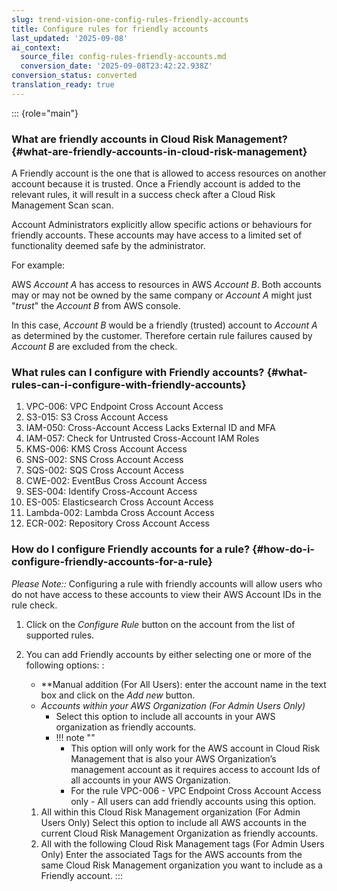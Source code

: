```yaml
---
slug: trend-vision-one-config-rules-friendly-accounts
title: Configure rules for friendly accounts
last_updated: '2025-09-08'
ai_context:
  source_file: config-rules-friendly-accounts.md
  conversion_date: '2025-09-08T23:42:22.938Z'
conversion_status: converted
translation_ready: true
---
```


::: {role="main"}
### What are friendly accounts in Cloud Risk Management? {#what-are-friendly-accounts-in-cloud-risk-management}

A Friendly account is the one that is allowed to access resources on another account because it is trusted. Once a Friendly account is added to the relevant rules, it will result in a success check after a Cloud Risk Management Scan scan.

Account Administrators explicitly allow specific actions or behaviours for friendly accounts. These accounts may have access to a limited set of functionality deemed safe by the administrator.

For example:

AWS *Account A* has access to resources in AWS *Account B*. Both accounts may or may not be owned by the same company or *Account A* might just "*trust*" the *Account B* from AWS console.

In this case, *Account B* would be a friendly (trusted) account to *Account A* as determined by the customer. Therefore certain rule failures caused by *Account B* are excluded from the check.

### What rules can I configure with Friendly accounts? {#what-rules-can-i-configure-with-friendly-accounts}

1.  VPC-006: VPC Endpoint Cross Account Access
2.  S3-015: S3 Cross Account Access
3.  IAM-050: Cross-Account Access Lacks External ID and MFA
4.  IAM-057: Check for Untrusted Cross-Account IAM Roles
5.  KMS-006: KMS Cross Account Access
6.  SNS-002: SNS Cross Account Access
7.  SQS-002: SQS Cross Account Access
8.  CWE-002: EventBus Cross Account Access
9.  SES-004: Identify Cross-Account Access
10. ES-005: Elasticsearch Cross Account Access
11. Lambda-002: Lambda Cross Account Access
12. ECR-002: Repository Cross Account Access

### How do I configure Friendly accounts for a rule? {#how-do-i-configure-friendly-accounts-for-a-rule}

*Please Note::* Configuring a rule with friendly accounts will allow users who do not have access to these accounts to view their AWS Account IDs in the rule check.

1.  Click on the *Configure* *Rule* button on the account from the list of supported rules.
2.  You can add Friendly accounts by either selecting one or more of the following options: :
    - \*\*Manual addition (For All Users): enter the account name in the text box and click on the *Add new* button.
    - *Accounts within your AWS Organization (For Admin Users Only)*
      - Select this option to include all accounts in your AWS organization as friendly accounts.
      - !!! note ""
        - This option will only work for the AWS account in Cloud Risk Management that is also your AWS Organization’s management account as it requires access to account Ids of all accounts in your AWS Organization.
        - For the rule VPC-006 - VPC Endpoint Cross Account Access only - All users can add friendly accounts using this option.

    1.  All within this Cloud Risk Management organization (For Admin Users Only) Select this option to include all AWS accounts in the current Cloud Risk Management Organization as friendly accounts.
    2.  All with the following Cloud Risk Management tags (For Admin Users Only) Enter the associated Tags for the AWS accounts from the same Cloud Risk Management organization you want to include as a Friendly account.
:::

